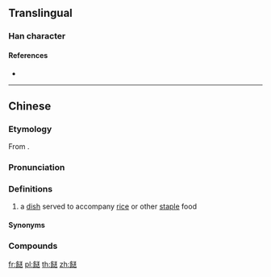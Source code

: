 {{character info/new}}

==Translingual==

===Han character===
{{Han char|rn=184|rad=食|as=10|sn=19|four=|canj=OIYTK|ids=⿰飠送}}

====References====
* {{Han ref|kx=1424.171|hdz=74468.070|uh=9938|ud=39224}}

----

==Chinese==
{{zh-forms|s=𩠌}}

===Etymology===
From {{zh-l|送|sung3|to accompany (a staple food)}}.

===Pronunciation===
{{zh-pron
|m=sòng
|c=sung3
|ca=Yue-送.oga
|c-t=lhuung4
|h=
|md=
|mn=
|w=
|mc=
|oc=
|cat=n
}}

===Definitions===
{{zh-hanzi}}

# {{lb|zh|Cantonese}} a [[dish]] served to accompany [[rice]] or other [[staple]] food
#: {{zh-x|今晚{maan5-1} 食 乜 餸 啊{aa3}？|What are we eating tonight? (''lit.'' What '''dishes''' are we eating '''with our rice''' tonight?)|C}}

====Synonyms====
{{zh-dial|菜}}

===Compounds===
{{zh-der|煮餸|買餸|飯餸}}

[[fr:餸]]
[[pl:餸]]
[[th:餸]]
[[zh:餸]]